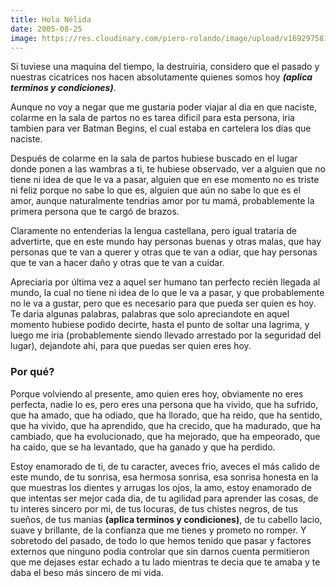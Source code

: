 ```yaml
---
title: Hola Nélida
date: 2005-08-25
image: https://res.cloudinary.com/piero-rolando/image/upload/v1692975811/piero/New_Project_oowery.jpg
---
```


Si tuviese una maquina del tiempo, la destruiria, considero que el pasado y nuestras cicatrices nos hacen absolutamente quienes somos hoy ***(aplica terminos y condiciones)***.

Aunque no voy a negar que me gustaria poder viajar al dia en que naciste, colarme en la sala de partos no es tarea dificil para esta persona, iria tambien para ver Batman Begins, el cual estaba en cartelera los dias que naciste.

Después de colarme en la sala de partos hubiese buscado en el lugar donde ponen a las wambras a ti, te hubiese observado, ver a alguien que no tiene ni idea de que le va a pasar, alguien que en ese momento no es triste ni feliz porque no sabe lo que es, 
alguien que aún no sabe lo que es el amor, aunque naturalmente tendrias amor por tu mamá, probablemente la primera persona que te cargó de brazos.

Claramente no entenderias la lengua castellana, pero igual trataria de advertirte, que en este mundo hay personas buenas y otras malas, que hay personas que te van a querer y otras que te van a odiar, que hay personas que te van a hacer daño y otras que te van a cuidar.

Apreciaria por última vez a aquel ser humano tan perfecto recién llegada al mundo, la cual no tiene ni idea de lo que le va a pasar, y que probablemente no le va a gustar, pero que es necesario para que pueda ser quien es hoy. Te daria algunas palabras, palabras que solo apreciandote en aquel momento hubiese podido decirte, hasta el punto de soltar una lagrima, y luego me iria (probablemente siendo llevado arrestado por la seguridad del lugar), dejandote ahi, para que puedas ser quien eres hoy.

### Por qué?
Porque volviendo al presente, amo quien eres hoy, obviamente no eres perfecta, nadie lo es, pero eres una persona que ha vivido, que ha sufrido, que ha amado, que ha odiado, que ha llorado, que ha reido, que ha sentido, que ha vivido, que ha aprendido, que ha crecido, que ha madurado, que ha cambiado, que ha evolucionado, que ha mejorado, que ha empeorado, que ha caido, que se ha levantado, que ha ganado y que ha perdido.

Estoy enamorado de ti, de tu caracter, aveces frio, aveces el más calido de este mundo, de tu sonrisa, esa hermosa sonrisa, esa sonrisa honesta en la que muestras los dientes y arrugas los ojos, la amo, estoy enamorado de que intentas ser mejor cada dia, de tu agilidad para aprender las cosas, de tu interes sincero por mi, de tus locuras, de tus chistes negros, de tus sueños, de tus manias **(aplica terminos y condiciones)**, de tu cabello lacio, suave y brillante, de la confianza que me tienes y prometo no romper. Y sobretodo del pasado, de todo lo que hemos tenido que pasar y factores externos que ninguno podia controlar que sin darnos cuenta permitieron que me dejases estar echado a tu lado mientras te decia que te amaba y te daba el beso más sincero de mi vida.

